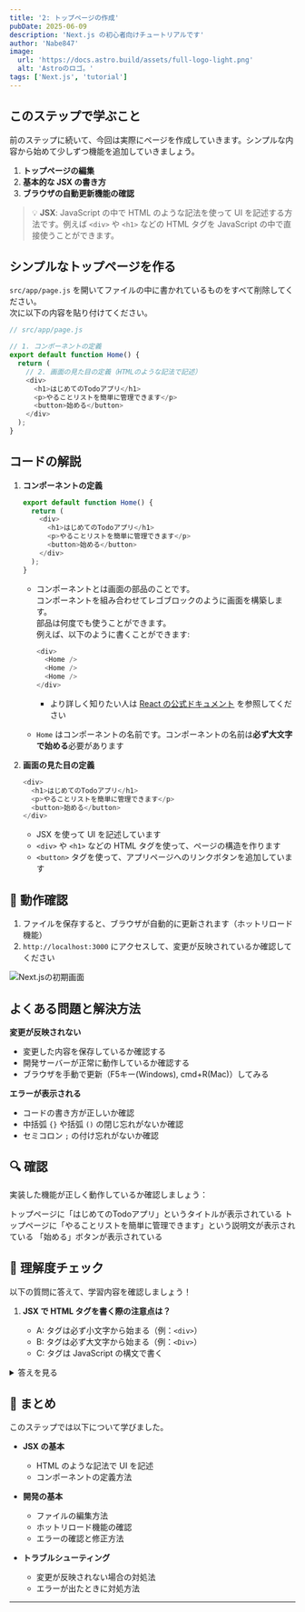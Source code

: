 ```yaml
---
title: '2: トップページの作成'
pubDate: 2025-06-09
description: 'Next.js の初心者向けチュートリアルです'
author: 'Nabe847'
image:
  url: 'https://docs.astro.build/assets/full-logo-light.png'
  alt: 'Astroのロゴ。'
tags: ['Next.js', 'tutorial']
---
```


## このステップで学ぶこと

前のステップに続いて、今回は実際にページを作成していきます。シンプルな内容から始めて少しずつ機能を追加していきましょう。

1. **トップページの編集**
2. **基本的な JSX の書き方**
3. **ブラウザの自動更新機能の確認**

> 💡 **JSX**: JavaScript の中で HTML のような記法を使って UI を記述する方法です。例えば `<div>` や `<h1>` などの HTML タグを JavaScript の中で直接使うことができます。

## シンプルなトップページを作る

`src/app/page.js` を開いてファイルの中に書かれているものをすべて削除してください。  
次に以下の内容を貼り付けてください。

```javascript
// src/app/page.js

// 1. コンポーネントの定義
export default function Home() {
  return (
    // 2. 画面の見た目の定義（HTMLのような記法で記述）
    <div>
      <h1>はじめてのTodoアプリ</h1>
      <p>やることリストを簡単に管理できます</p>
      <button>始める</button>
    </div>
  );
}
```

## コードの解説

1. **コンポーネントの定義**

   ```javascript
   export default function Home() {
     return (
       <div>
         <h1>はじめてのTodoアプリ</h1>
         <p>やることリストを簡単に管理できます</p>
         <button>始める</button>
       </div>
     );
   }
   ```

   - コンポーネントとは画面の部品のことです。  
   コンポーネントを組み合わせてレゴブロックのように画面を構築します。  
   部品は何度でも使うことができます。  
   例えば、以下のように書くことができます:

     ```javascript
     <div>
       <Home />
       <Home />
       <Home />
     </div>
     ```

     - より詳しく知りたい人は [React の公式ドキュメント](https://ja.react.dev/learn) を参照してください
   - `Home` はコンポーネントの名前です。コンポーネントの名前は**必ず大文字で始める**必要があります

2. **画面の見た目の定義**

   ```javascript
   <div>
     <h1>はじめてのTodoアプリ</h1>
     <p>やることリストを簡単に管理できます</p>
     <button>始める</button>
   </div>
   ```

   - JSX を使って UI を記述しています
   - `<div>` や `<h1>` などの HTML タグを使って、ページの構造を作ります
   - `<button>` タグを使って、アプリページへのリンクボタンを追加しています

## 🚀 動作確認

1. ファイルを保存すると、ブラウザが自動的に更新されます（ホットリロード機能）
2. `http://localhost:3000` にアクセスして、変更が反映されているか確認してください

![Next.jsの初期画面](../../../assets/step2-simple-top-page.png)

## よくある問題と解決方法

**変更が反映されない**

- 変更した内容を保存しているか確認する
- 開発サーバーが正常に動作しているか確認する
- ブラウザを手動で更新（F5キー(Windows), cmd+R(Mac)）してみる

**エラーが表示される**

- コードの書き方が正しいか確認
- 中括弧 `{}` や括弧 `()` の閉じ忘れがないか確認
- セミコロン `;` の付け忘れがないか確認

## 🔍 確認

実装した機能が正しく動作しているか確認しましょう：


<div>
  <ChecklistItem client:load id="step2-point3">
    トップページに「はじめてのTodoアプリ」というタイトルが表示されている
  </ChecklistItem>
  <ChecklistItem client:load id="step2-point4">
    トップページに「やることリストを簡単に管理できます」という説明文が表示されている
  </ChecklistItem>
  <ChecklistItem client:load id="step2-point5">
    「始める」ボタンが表示されている
  </ChecklistItem>
</div>

## 🎯 理解度チェック

以下の質問に答えて、学習内容を確認しましょう！

1. **JSX で HTML タグを書く際の注意点は？**

   - A: タグは必ず小文字から始まる（例：`<div>`）
   - B: タグは必ず大文字から始まる（例：`<Div>`）
   - C: タグは JavaScript の構文で書く

<details>
<summary>答えを見る</summary>

   **答え: A: タグは必ず小文字から始まる（例：`<div>`）**

   - JSX では、通常の HTML タグ（`<div>`、`<h1>` など）は HTML と同じように書きます
   - 自分でコンポーネントを作る場合は（このステップでは使用しません）必ず大文字から始めなければいけません
   - 参考: [React DOM コンポーネント](https://ja.react.dev/reference/react-dom/components)
</details>

## 📝 まとめ

このステップでは以下について学びました。

- **JSX の基本**

  - HTML のような記法で UI を記述
  - コンポーネントの定義方法

- **開発の基本**

  - ファイルの編集方法
  - ホットリロード機能の確認
  - エラーの確認と修正方法

- **トラブルシューティング**
  - 変更が反映されない場合の対処法
  - エラーが出たときに対処方法

---
